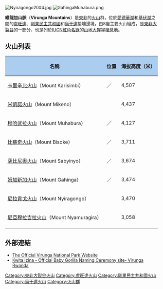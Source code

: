 [[Image:Nyiragongo2004.jpg|thumb]]
[[Image:GahingaMuhabura.png|thumb]]

'''維龍加山脈'''（'''Virunga Mountains'''）是[[東非|東非]]的[[火山|火山]]群，位於[[愛德華湖|愛德華湖]]和[[基伏湖|基伏湖]]之間的[[盧旺達|盧旺達]]、[[剛果民主共和國|剛果民主共和國]]和[[烏干達|烏干達]]接壤邊境，由8座主要火山組成，是[[東非大裂谷|東非大裂谷]]的一部分，也是列於[[IUCN紅色名錄|IUCN紅色名錄]]的[[山地大猩猩|山地大猩猩]][[棲息地|棲息地]]。

==火山列表==

{| class="wikitable" border=1 cellspacing=0 cellpadding=3
! style="background-color:#ABCDEF;"| 名稱
! style="background-color:#ABCDEF;"| 位置
! style="background-color:#ABCDEF;"| 海拔高度（米）
|-
| [[卡里辛比火山|卡里辛比火山]]（Mount Karisimbi）
| {{RWA}}／{{DRC}}
| 4,507
|-
| [[米凱諾火山|米凱諾火山]]（Mount Mikeno）
| {{DRC}}
| 4,437
|-
| [[穆哈武拉火山|穆哈武拉火山]]（Mount Muhabura）
| {{RWA}}／{{UGA}}
| 4,127
|-
| [[比蘇奇火山|比蘇奇火山]]（Mount Bisoke）
| {{RWA}}／{{DRC}}
| 3,711
|-
| [[薩比尼奧火山|薩比尼奧火山]]（Mount Sabyinyo）
| {{RWA}}／{{UGA}}
| 3,674
|-
| [[姆加新加火山|姆加新加火山]]（Mount Gahinga）
| {{RWA}}／{{UGA}}
| 3,474
|-
| [[尼拉貢戈火山|尼拉貢戈火山]]（Mount Nyiragongo）
| {{DRC}}
| 3,470
|-
| [[尼亞穆拉吉拉火山|尼亞穆拉吉拉火山]]（Mount Nyamuragira）
| {{DRC}}
| 3,058
|-
|}

==外部連結==
*[https://web.archive.org/web/20081003023434/http://gorilla.cd/ The Official Virunga National Park Website]
*[https://web.archive.org/web/20180816203725/http://www.kwitizina.org/  Kwita Izina - Official Baby Gorilla Naming Ceremony site- Virunga Rwanda]


{{Africa-geo-stub}}
[[Category:東非大裂谷火山|Category:東非大裂谷火山]]
[[Category:盧旺達火山|Category:盧旺達火山]]
[[Category:剛果民主共和國火山|Category:剛果民主共和國火山]]
[[Category:烏干達火山|Category:烏干達火山]]
[[Category:火山群|Category:火山群]]

{{coord|01|25|45|S|29|32|54|E|region:CD_type:mountain|display=title}}